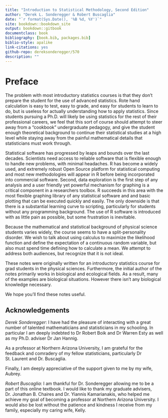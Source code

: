 ```yaml
--- 
title: "Introduction to Statistical Methodology, Second Edition"
author: "Derek L. Sonderegger & Robert Buscaglia"
date: "`r format(Sys.Date(), '%B %d, %Y')`"
site: bookdown::bookdown_site
output: bookdown::gitbook
documentclass: book
bibliography: [book.bib, packages.bib]
biblio-style: apalike
link-citations: yes
github-repo: dereksonderegger/570
description: ""
---
```


# Preface{-}
The problem with most introductory statistics courses is that they don't prepare the student for the use of advanced statistics. Rote hand calculation is easy to test, easy to grade, and easy for students to learn to do, but is useless for actually understanding how to apply statistics. Since students pursuing a Ph.D. will likely be using statistics for the rest of their professional careers, we feel that this sort of course should attempt to steer away from a “cookbook” undergraduate pedagogy, and give the student enough theoretical background to continue their statistical studies at a high level while staying away from the painful mathematical details that statisticians must work through.

Statistical software has progressed by leaps and bounds over the last decades. Scientists need access to reliable software that is flexible enough to handle new problems, with minimal headaches. R has become a widely used, and extremely robust Open Source platform for statistical computing and most new methodologies will appear in R before being incorporated into commercial software. Second, data exploration is the first step of any analysis and a user friendly yet powerful mechanism for graphing is a critical component in a researchers toolbox. R succeeds in this area with the most flexible graphing library of any statistical software and and basic plotting that can be executed quickly and easily. The only downside is that there is a substantial learning curve to scripting, particularly for students without any programming background. The use of R software is introduced with as little pain as possible, but some frustration is inevitable. 

Because the mathematical and statistical background of physical science students varies widely, the course seems to have a split-personality disorder. We wish to talk about using calculus to maximize the likelihood function and define the expectation of a continuous random variable, but also must spend time defining how to calculate a mean. We attempt to address both audiences, but recognize that it is not ideal. 

These notes were originally written for an introductory statistics course for grad students in the physical sciences. Furthermore, the initial author of the notes primarily works in biological and ecological fields. As a result, many of the examples are biological situations. However there isn't any biological knowledge necessary. 

We hope you'll find these notes useful.

## Acknowledgements{-}
*Derek Sonderegger*: I have had the pleasure of interacting with a great number of talented mathematicians and statisticians in my schooling.  In particular I am deeply indebted to Dr Robert Boik and Dr Warren Esty as well as my Ph.D. adviser Dr Jan Hannig. 

As a professor at Northern Arizona University, I am grateful for the feedback and comradery of my fellow statisticians, particularly Dr St. Laurent and Dr. Buscaglia.

Finally, I am deeply appreciative of the support given to me by my wife, Aubrey.

*Robert Buscaglia*: I am thankful for Dr. Sonderegger allowing me to be a part of this online textbook.  I would like to thank my graduate advisers, Dr. Jonathan B. Chaires and Dr. Yiannis Kamarianakis, who helped me achieve my goal of becoming a professor at Northern Arizona University.  I would also be lost without the patience and kindness I receive from my family, especially my caring wife, Kelly.

